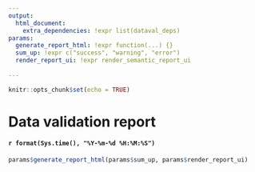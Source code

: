 ```yaml
---
output: 
  html_document:
    extra_dependencies: !expr list(dataval_deps)
params:
  generate_report_html: !expr function(...) {}
  sum_up: !expr c("success", "warning", "error")
  render_report_ui: !expr render_semantic_report_ui
  
---
```


```r
knitr::opts_chunk$set(echo = TRUE)
```

# Data validation report

#### `r format(Sys.time(), "%Y-%m-%d %H:%M:%S")`

```r
params$generate_report_html(params$sum_up, params$render_report_ui)
```
